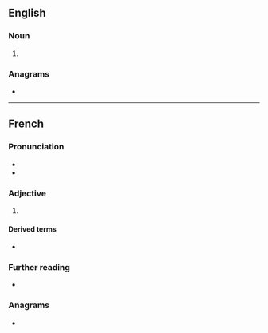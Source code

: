 ==English==

===Noun===
{{head|en|noun form}}

# {{plural of|en|mien}}

===Anagrams===
* {{anagrams|en|a=eimns|Nîmes|mines|minse}}

----

==French==

===Pronunciation===
* {{fr-IPA}}
* {{audio|fr|LL-Q150 (fra)-Lyokoï-miens.wav|Audio}}

===Adjective===
{{head|fr|adjective form}}

# {{lb|fr|archaic}} {{masculine plural of|fr|mien||my}}

====Derived terms====
* {{l|fr|les miens||mine}}

===Further reading===
* {{R:TLFi}}

===Anagrams===
* {{l|fr|mines}}